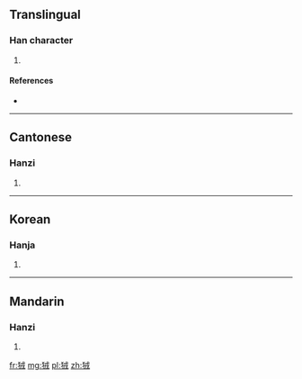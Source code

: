 ==Translingual==

===Han character===
{{Han char|rn=94|rad=犬|as=06|sn=9|four=43250|canj=KHIJ}}

# {{defn|Han|sort=犬06}}

====References====
* {{Han ref|kx=0710.270|dkj=20384|dj=1123.020|hdz=21342.170|uh=72E8|ud=29416|bh=CFC0|bd=53184}}

----

==Cantonese==

===Hanzi===
{{yue-hanzi|jyut=|y=yung4}}

# {{defn|lang=yue|sort=犬06}}

----

==Korean==

===Hanja===
{{ko-hanja|hangeul=융|eumhun=|rv=yung|mr=yung|y=yung}}

# {{defn|lang=ko|sort=犬06}}

----

==Mandarin==

===Hanzi===
{{cmn-hanzi|pin=[[róng]] ([[rong2]])|wg=jung<sup>2</sup>}}

# {{defn|lang=cmn|sort=犬06}}

[[fr:狨]]
[[mg:狨]]
[[pl:狨]]
[[zh:狨]]